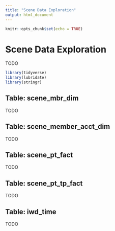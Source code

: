 ```yaml
---
title: "Scene Data Exploration"
output: html_document
---
```


```r
knitr::opts_chunk$set(echo = TRUE)
```

# Scene Data Exploration

TODO

```r
library(tidyverse)
library(lubridate)
library(stringr)
```

## Table: scene_mbr_dim

TODO

## Table: scene_member_acct_dim

TODO

## Table: scene_pt_fact

TODO

## Table: scene_pt_tp_fact

TODO

## Table: iwd_time

TODO